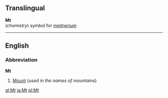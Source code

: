 ==Translingual==
'''Mt'''<br>(''chemistry'') symbol for [[meitnerium]]

----
==English==
===Abbreviation===
'''Mt'''

#[[Mount]] (''used in the names of mountains'')

[[gl:Mt]]
[[ja:Mt]]
[[pl:Mt]]